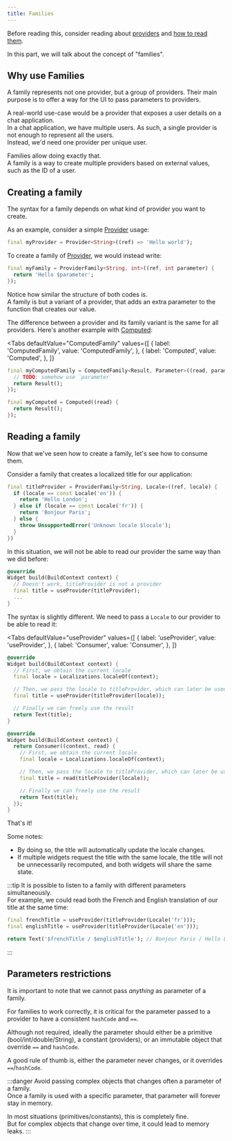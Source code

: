 ```yaml
---
title: Families
---
```



Before reading this, consider reading about [providers](./provider) and [how to read them](./reading).

In this part, we will talk about the concept of "families".

## Why use Families

A family represents not one provider, but a group of providers. Their main
purpose is to offer a way for the UI to pass parameters to providers.

A real-world use-case would be a provider that exposes a user details on a chat
application.  
In a chat application, we have multiple users. As such, a single provider
is not enough to represent all the users.  
Instead, we'd need one provider per unique user.

Families allow doing exactly that.  
A family is a way to create multiple providers based on external values, such as
the ID of a user.

## Creating a family

The syntax for a family depends on what kind of provider you want to create.

As an example, consider a simple [Provider] usage:

```dart
final myProvider = Provider<String>((ref) => 'Hello world');
```

To create a family of [Provider], we would instead write:

```dart
final myFamily = ProviderFamily<String, int>((ref, int parameter) {
  return 'Hello $parameter';
});
```

Notice how similar the structure of both codes is.  
A family is but a variant of a provider, that adds an extra parameter to the
function that creates our value.

The difference between a provider and its family variant is the same for all providers.
Here's another example with [Computed]:

<Tabs
  defaultValue="ComputedFamily"
  values={[
    { label: 'ComputedFamily', value: 'ComputedFamily', },
    { label: 'Computed', value: 'Computed', },
  ]}
>
<TabItem value="ComputedFamily">

```dart
final myComputedFamily = ComputedFamily<Result, Parameter>((read, parameter) {
  // TODO: somehow use `parameter`
  return Result();
});
```

</TabItem>
<TabItem value="Computed">

```dart
final myComputed = Computed((read) {
  return Result();
});
```

</TabItem>
</Tabs>

## Reading a family

Now that we've seen how to create a family, let's see how to consume them.

Consider a family that creates a localized title for our application:

```dart
final titleProvider = ProviderFamily<String, Locale>((ref, locale) {
  if (locale == const Locale('en')) {
    return 'Hello London';
  } else if (locale == const Locale('fr')) {
    return 'Bonjour Paris';
  } else {
    throw UnsupportedError('Unknown locale $locale');
  }
})
```

In this situation, we will not be able to read our provider the same way than
we did before:

```dart
@override
Widget build(BuildContext context) {
  // Doesn't work, titleProvider is not a provider
  final title = useProvider(titleProvider);
  ...
}
```

The syntax is slightly different. We need to pass a `Locale` to our provider to
be able to read it:

<Tabs
  defaultValue="useProvider"
  values={[
    { label: 'useProvider', value: 'useProvider', },
    { label: 'Consumer', value: 'Consumer', },
  ]}
>
<TabItem value="useProvider">

```dart
@override
Widget build(BuildContext context) {
  // First, we obtain the current locale
  final locale = Localizations.localeOf(context);

  // Then, we pass the locale to titleProvider, which can later be used by useProvider
  final title = useProvider(titleProvider(locale));

  // Finally we can freely use the result
  return Text(title);
}
```

</TabItem>
<TabItem value="Consumer">

```dart
@override
Widget build(BuildContext context) {
  return Consumer((context, read) {
    // First, we obtain the current locale
    final locale = Localizations.localeOf(context);

    // Then, we pass the locale to titleProvider, which can later be used by useProvider
    final title = read(titleProvider(locale));

    // Finally we can freely use the result
    return Text(title);
  });
}
```

</TabItem>
</Tabs>

That's it!

Some notes:

- By doing so, the title will automatically update the locale changes.
- If multiple widgets request the title with the same locale, the title
  will not be unnecessarily recomputed, and both widgets will share the same state.

:::tip
It is possible to listen to a family with different parameters simultaneously.  
For example, we could read both the French and English translation of our title
at the same time:

```dart
final frenchTitle = useProvider(titleProvider(Locale('fr')));
final englishTitle = useProvider(titleProvider(Locale('en')));

return Text('$frenchTitle / $englishTitle'); // Bonjour Paris / Hello London
```

:::

## Parameters restrictions

It is important to note that we cannot pass _anything_ as parameter of a family.

For families to work correctly, it is critical for the parameter passed to
a provider to have a consistent `hashCode` and `==`.

Although not required, ideally the parameter should either be a primitive (bool/int/double/String),
a constant (providers), or an immutable object that override `==` and `hashCode`.

A good rule of thumb is, either the parameter never changes, or it overrides `==`/`hashCode`.

:::danger
Avoid passing complex objects that changes often a parameter of a family.  
Once a family is used with a specific parameter, that parameter will forever
stay in memory.

In most situations (primitives/constants), this is completely fine.  
But for complex objects that change over time, it could lead to memory leaks.
:::


[provider]: https://pub.dev/documentation/riverpod/latest/riverpod/Provider-class.html
[futureproviderfamily]: https://pub.dev/documentation/riverpod/latest/riverpod/futureproviderfamily-class.html
[computed]: https://pub.dev/documentation/riverpod/latest/riverpod/Computed-class.html
